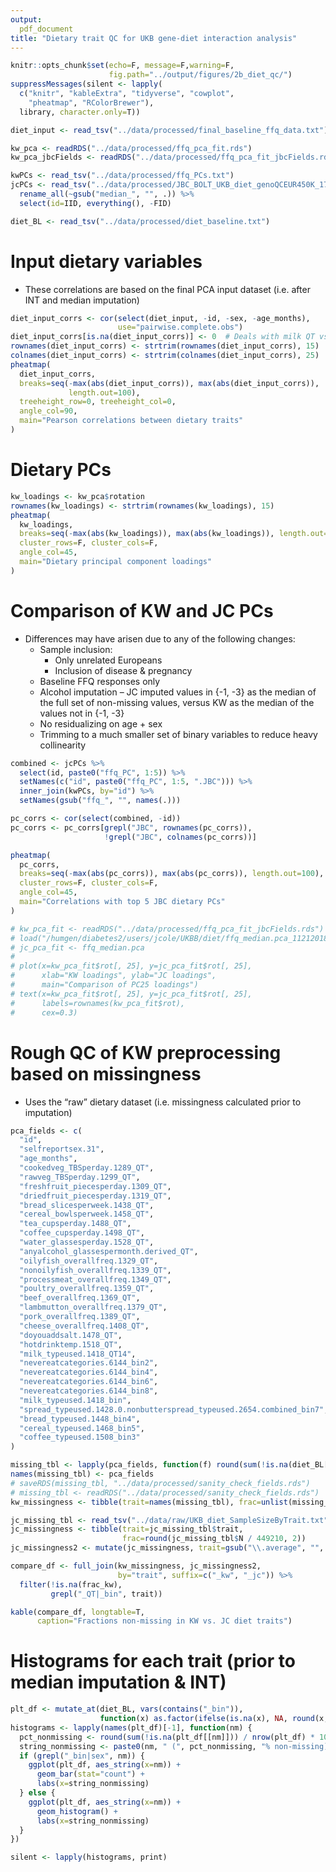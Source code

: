 ```yaml
---
output: 
  pdf_document
title: "Dietary trait QC for UKB gene-diet interaction analysis"
---
```


```r
knitr::opts_chunk$set(echo=F, message=F,warning=F, 
                      fig.path="../output/figures/2b_diet_qc/")
suppressMessages(silent <- lapply(
  c("knitr", "kableExtra", "tidyverse", "cowplot", 
    "pheatmap", "RColorBrewer"), 
  library, character.only=T))
```

```r
diet_input <- read_tsv("../data/processed/final_baseline_ffq_data.txt")

kw_pca <- readRDS("../data/processed/ffq_pca_fit.rds")
kw_pca_jbcFields <- readRDS("../data/processed/ffq_pca_fit_jbcFields.rds")

kwPCs <- read_tsv("../data/processed/ffq_PCs.txt")
jcPCs <- read_tsv("../data/processed/JBC_BOLT_UKB_diet_genoQCEUR450K_170FFQphenotypes_agesexadj_INV") %>%
  rename_all(~gsub("median_", "", .)) %>%
  select(id=IID, everything(), -FID)

diet_BL <- read_tsv("../data/processed/diet_baseline.txt")
```

# Input dietary variables

* These correlations are based on the final PCA input dataset (i.e. after INT and median imputation)

```r
diet_input_corrs <- cor(select(diet_input, -id, -sex, -age_months),
                        use="pairwise.complete.obs")
diet_input_corrs[is.na(diet_input_corrs)] <- 0  # Deals with milk QT vs. binary trait issue
rownames(diet_input_corrs) <- strtrim(rownames(diet_input_corrs), 15)
colnames(diet_input_corrs) <- strtrim(colnames(diet_input_corrs), 25)
pheatmap(
  diet_input_corrs,
  breaks=seq(-max(abs(diet_input_corrs)), max(abs(diet_input_corrs)), 
             length.out=100),
  treeheight_row=0, treeheight_col=0,
  angle_col=90,
  main="Pearson correlations between dietary traits"
)
```

\newpage

# Dietary PCs

```r
kw_loadings <- kw_pca$rotation
rownames(kw_loadings) <- strtrim(rownames(kw_loadings), 15)
pheatmap(
  kw_loadings,
  breaks=seq(-max(abs(kw_loadings)), max(abs(kw_loadings)), length.out=100),
  cluster_rows=F, cluster_cols=F,
  angle_col=45,
  main="Dietary principal component loadings"
)
```

\newpage

# Comparison of KW and JC PCs

* Differences may have arisen due to any of the following changes:
    - Sample inclusion:
        + Only unrelated Europeans
        + Inclusion of disease & pregnancy
    - Baseline FFQ responses only
    - Alcohol imputation -- JC imputed values in {-1, -3} as the median of the full set of non-missing values, versus KW as the median of the values not in {-1, -3}
    - No residualizing on age + sex
    - Trimming to a much smaller set of binary variables to reduce heavy collinearity

```r
combined <- jcPCs %>%
  select(id, paste0("ffq_PC", 1:5)) %>%
  setNames(c("id", paste0("ffq_PC", 1:5, ".JBC"))) %>%
  inner_join(kwPCs, by="id") %>%
  setNames(gsub("ffq_", "", names(.)))

pc_corrs <- cor(select(combined, -id))
pc_corrs <- pc_corrs[grepl("JBC", rownames(pc_corrs)),
                     !grepl("JBC", colnames(pc_corrs))]

pheatmap(
  pc_corrs,
  breaks=seq(-max(abs(pc_corrs)), max(abs(pc_corrs)), length.out=100),
  cluster_rows=F, cluster_cols=F,
  angle_col=45,
  main="Correlations with top 5 JBC dietary PCs"
)

# kw_pca_fit <- readRDS("../data/processed/ffq_pca_fit_jbcFields.rds")
# load("/humgen/diabetes2/users/jcole/UKBB/diet/ffq_median.pca_11212018update.Rdata")
# jc_pca_fit <- ffq_median.pca
# 
# plot(x=kw_pca_fit$rot[, 25], y=jc_pca_fit$rot[, 25],
#      xlab="KW loadings", ylab="JC loadings",
#      main="Comparison of PC25 loadings")
# text(x=kw_pca_fit$rot[, 25], y=jc_pca_fit$rot[, 25],
#      labels=rownames(kw_pca_fit$rot),
#      cex=0.3)
```

\newpage

# Rough QC of KW preprocessing based on missingness

* Uses the "raw" dietary dataset (i.e. missingness calculated prior to imputation)

```r
pca_fields <- c(
  "id",
  "selfreportsex.31",
  "age_months",
  "cookedveg_TBSperday.1289_QT",
  "rawveg_TBSperday.1299_QT",
  "freshfruit_piecesperday.1309_QT",
  "driedfruit_piecesperday.1319_QT",
  "bread_slicesperweek.1438_QT",
  "cereal_bowlsperweek.1458_QT",
  "tea_cupsperday.1488_QT",
  "coffee_cupsperday.1498_QT",
  "water_glassesperday.1528_QT",
  "anyalcohol_glassespermonth.derived_QT",
  "oilyfish_overallfreq.1329_QT",
  "nonoilyfish_overallfreq.1339_QT",
  "processmeat_overallfreq.1349_QT",
  "poultry_overallfreq.1359_QT",
  "beef_overallfreq.1369_QT",
  "lambmutton_overallfreq.1379_QT",
  "pork_overallfreq.1389_QT",
  "cheese_overallfreq.1408_QT",
  "doyouaddsalt.1478_QT",
  "hotdrinktemp.1518_QT",
  "milk_typeused.1418_QT14",
  "nevereatcategories.6144_bin2",
  "nevereatcategories.6144_bin4",
  "nevereatcategories.6144_bin6",
  "nevereatcategories.6144_bin8",
  "milk_typeused.1418_bin",
  "spread_typeused.1428.0.nonbutterspread_typeused.2654.combined_bin7",
  "bread_typeused.1448_bin4",
  "cereal_typeused.1468_bin5",
  "coffee_typeused.1508_bin3"
)

missing_tbl <- lapply(pca_fields, function(f) round(sum(!is.na(diet_BL[[f]])) / nrow(diet_BL), 2))
names(missing_tbl) <- pca_fields
# saveRDS(missing_tbl, "../data/processed/sanity_check_fields.rds")
# missing_tbl <- readRDS("../data/processed/sanity_check_fields.rds")
kw_missingness <- tibble(trait=names(missing_tbl), frac=unlist(missing_tbl))

jc_missing_tbl <- read_tsv("../data/raw/UKB_diet_SampleSizeByTrait.txt")
jc_missingness <- tibble(trait=jc_missing_tbl$trait, 
                         frac=round(jc_missing_tbl$N / 449210, 2))
jc_missingness2 <- mutate(jc_missingness, trait=gsub("\\.average", "", trait))

compare_df <- full_join(kw_missingness, jc_missingness2, 
                        by="trait", suffix=c("_kw", "_jc")) %>%
  filter(!is.na(frac_kw),
         grepl("_QT|_bin", trait))

kable(compare_df, longtable=T,
      caption="Fractions non-missing in KW vs. JC diet traits")
```

\newpage

# Histograms for each trait (prior to median imputation & INT)

```r
plt_df <- mutate_at(diet_BL, vars(contains("_bin")), 
                    function(x) as.factor(ifelse(is.na(x), NA, round(x, 2))))
histograms <- lapply(names(plt_df)[-1], function(nm) {
  pct_nonmissing <- round(sum(!is.na(plt_df[[nm]])) / nrow(plt_df) * 100, 1)
  string_nonmissing <- paste0(nm, " (", pct_nonmissing, "% non-missing)")
  if (grepl("_bin|sex", nm)) {
    ggplot(plt_df, aes_string(x=nm)) +
      geom_bar(stat="count") +
      labs(x=string_nonmissing)
  } else {
    ggplot(plt_df, aes_string(x=nm)) +
      geom_histogram() +
      labs(x=string_nonmissing)
  }
})

silent <- lapply(histograms, print)
```
